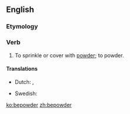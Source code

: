 ==English==

===Etymology===
{{prefix|be|powder}}

===Verb===
{{en-verb}}

# {{context|transitive|obsolete|lang=en}} To sprinkle or cover with [[powder]]; to powder.

====Translations====
{{trans-top|sprinkle or cover with powder}}
* Dutch: {{t+|nl|poederen}}, {{t-|nl|bepoederen}}
{{trans-mid}}
* Swedish: {{t+|sv|pudra}}
{{trans-bottom}}

[[ko:bepowder]]
[[zh:bepowder]]
